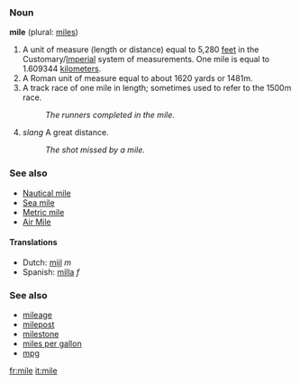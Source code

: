 === Noun ===
'''mile''' (plural: [[miles]])

# A unit of measure (length or distance) equal to 5,280 [[feet]] in the Customary/[[Imperial]] system of measurements. One mile is equal to 1.609344 [[kilometer]]s.
# A Roman unit of measure equal to about 1620 yards or 1481m.
# A track race of one mile in length; sometimes used to refer to the 1500m race.
#:''The runners completed in the mile.''
# ''slang'' A great distance.
#:''The shot missed by a mile.''

=== See also ===
* [[Nautical mile]]
* [[Sea mile]]
* [[Metric mile]]
* [[Air Mile]]

====Translations====
*Dutch: [[mijl]] ''m''
*Spanish: [[milla]] ''f''

===See also===
*[[mileage]]
*[[milepost]]
*[[milestone]]
*[[miles per gallon]]
*[[mpg]]

[[fr:mile]]
[[it:mile]]